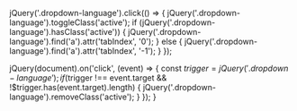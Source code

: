  jQuery('.dropdown-language').click(() => {
    jQuery('.dropdown-language').toggleClass('active');
    if (jQuery('.dropdown-language').hasClass('active')) {
      jQuery('.dropdown-language').find('a').attr('tabIndex', '0');
    } else {
      jQuery('.dropdown-language').find('a').attr('tabIndex', '-1');
    }
  });

  jQuery(document).on('click', (event) => {
    const $trigger = jQuery('.dropdown-language');
    if ($trigger !== event.target && !$trigger.has(event.target).length) {
      jQuery('.dropdown-language').removeClass('active');
    }
  });
}
